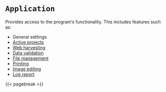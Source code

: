 # `Application`

Provides access to the program's functionality. This includes features such as:

- General settings
- [Active projects](#getactivestandardproject)
- [Web harvesting](#downloadfile)
- [Data validation](#checkhtmllinks)
- [File management](#mergewordlists)
- [Printing](#setcenterprintheader)
- [Image editing](#applyimageeffect)
- [Log report](#logerror)

{{< pagebreak >}}